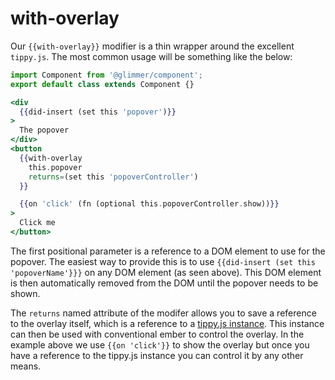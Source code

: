 # with-overlay

Our `{{with-overlay}}` modifier is a thin wrapper around the excellent `tippy.js`. The most common usage will be something like the below:

```js component
import Component from '@glimmer/component';
export default class extends Component {}
```

```hbs template
<div
  {{did-insert (set this 'popover')}}
>
  The popover
</div>
<button
  {{with-overlay
    this.popover
    returns=(set this 'popoverController')
  }}

  {{on 'click' (fn (optional this.popoverController.show))}}
>
  Click me
</button>
```

The first positional parameter is a reference to a DOM element to use for the
popover. The easiest way to provide this is to use `{{did-insert
(set this 'popoverName'}}}` on any DOM element (as seen above). This DOM element is then
automatically removed from the DOM until the popover needs to be shown.

The `returns` named attribute of the modifer allows you to save a reference to
the overlay itself, which is a reference to a [tippy.js instance](https://atomiks.github.io/tippyjs/v5/methods/).
This instance can then be used with conventional ember to control the overlay. In the example above we use `{{on 'click'}}` to show the overlay but once you have a reference to the tippy.js instance you can control it by any other means.

